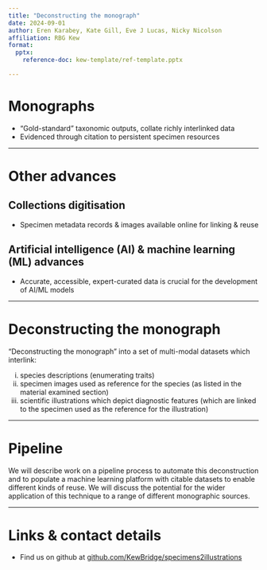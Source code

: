 ```yaml
---
title: "Deconstructing the monograph"
date: 2024-09-01
author: Eren Karabey, Kate Gill, Eve J Lucas, Nicky Nicolson 
affiliation: RBG Kew
format: 
  pptx:
    reference-doc: kew-template/ref-template.pptx

---
```


# Monographs

- "Gold-standard" taxonomic outputs, collate richly interlinked data
- Evidenced through citation to persistent specimen resources

---

# Other advances

## Collections digitisation

- Specimen metadata records & images available online for linking & reuse

## Artificial intelligence (AI) & machine learning (ML) advances

- Accurate, accessible, expert-curated data is crucial for the development of AI/ML models

---

# Deconstructing the monograph

"Deconstructing the monograph" into a set of multi-modal datasets which interlink:

i. species descriptions (enumerating traits) 
i. specimen images used as reference for the species (as listed in the material examined section)
i. scientific illustrations which depict diagnostic features (which are linked to the specimen used as the reference for the illustration)


---

# Pipeline

We will describe work on a pipeline process to automate this deconstruction and to populate a machine learning platform with citable datasets to enable different kinds of reuse. We will discuss the potential for the wider application of this technique to a range of different monographic sources.

---

# Links & contact details

- Find us on github at [github.com/KewBridge/specimens2illustrations](https://github.com/KewBridge/specimens2illustrations)
